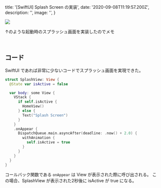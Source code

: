 
  title: '[SwiftUI] Splash Screen の実装',
  date: '2020-09-08T11:19:57.200Z',
  description: '',
  image: '',
}

![](/images/2020-09-08-20-36-00.gif)

↑のような起動時のスプラッシュ画面を実装したのでメモ

<br />

## コード

SwiftUI であれば非常に少ないコードでスプラッシュ画面を実現できた。

``` swift
struct SplashView: View {
  @State var isActive = false

  var body: some View {
    VStack {
      if self.isActive {
        HomeView()
      } else {
        Text("Splash Screen")
      }
    }
    .onAppear {
      DispatchQueue.main.asyncAfter(deadline: .now() + 2.0) {
        withAnimation {
          self.isActive = true
        }
      }
    }
  }
}
```

コールバック関数である `onAppear` は View が表示された際に呼び出される。
この場合、SplashView が表示された2秒後に isActive が true になる。

